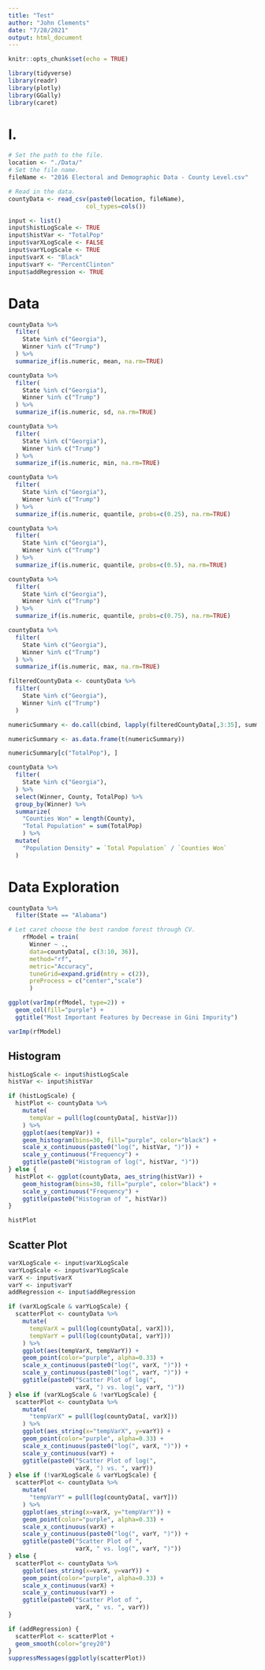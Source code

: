```yaml
---
title: "Test"
author: "John Clements"
date: "7/28/2021"
output: html_document
---
```


```r
knitr::opts_chunk$set(echo = TRUE)
```

```r
library(tidyverse)
library(readr)
library(plotly)
library(GGally)
library(caret)
```


# I.

```r
# Set the path to the file.
location <- "./Data/"
# Set the file name.
fileName <- "2016 Electoral and Demographic Data - County Level.csv"

# Read in the data.
countyData <- read_csv(paste0(location, fileName),
                      col_types=cols())
```

```r
input <- list()
input$histLogScale <- TRUE
input$histVar <- "TotalPop"
input$varXLogScale <- FALSE
input$varYLogScale <- TRUE
input$varX <- "Black"
input$varY <- "PercentClinton"
input$addRegression <- TRUE
```

# Data

```r
countyData %>%
  filter(
    State %in% c("Georgia"),
    Winner %in% c("Trump")
  ) %>%
  summarize_if(is.numeric, mean, na.rm=TRUE)

countyData %>%
  filter(
    State %in% c("Georgia"),
    Winner %in% c("Trump")
  ) %>%
  summarize_if(is.numeric, sd, na.rm=TRUE)

countyData %>%
  filter(
    State %in% c("Georgia"),
    Winner %in% c("Trump")
  ) %>%
  summarize_if(is.numeric, min, na.rm=TRUE)

countyData %>%
  filter(
    State %in% c("Georgia"),
    Winner %in% c("Trump")
  ) %>%
  summarize_if(is.numeric, quantile, probs=c(0.25), na.rm=TRUE)

countyData %>%
  filter(
    State %in% c("Georgia"),
    Winner %in% c("Trump")
  ) %>%
  summarize_if(is.numeric, quantile, probs=c(0.5), na.rm=TRUE)

countyData %>%
  filter(
    State %in% c("Georgia"),
    Winner %in% c("Trump")
  ) %>%
  summarize_if(is.numeric, quantile, probs=c(0.75), na.rm=TRUE)

countyData %>%
  filter(
    State %in% c("Georgia"),
    Winner %in% c("Trump")
  ) %>%
  summarize_if(is.numeric, max, na.rm=TRUE)
```


```r
filteredCountyData <- countyData %>%
  filter(
    State %in% c("Georgia"),
    Winner %in% c("Trump")
  )

numericSummary <- do.call(cbind, lapply(filteredCountyData[,3:35], summary))

numericSummary <- as.data.frame(t(numericSummary))

numericSummary[c("TotalPop"), ] 
```

```r
countyData %>%
  filter(
    State %in% c("Georgia"),
  ) %>%
  select(Winner, County, TotalPop) %>%
  group_by(Winner) %>%
  summarize(
    "Counties Won" = length(County),
    "Total Population" = sum(TotalPop)
    ) %>%
  mutate(
    "Population Density" = `Total Population` / `Counties Won`
  )

```


# Data Exploration

```r
countyData %>%
  filter(State == "Alabama")
```

```r
# Let caret choose the best random forest through CV.
    rfModel = train(
      Winner ~ ., 
      data=countyData[, c(3:10, 36)],
      method="rf", 
      metric="Accuracy",
      tuneGrid=expand.grid(mtry = c(2)),
      preProcess = c("center","scale")
      )

ggplot(varImp(rfModel, type=2)) + 
  geom_col(fill="purple") + 
  ggtitle("Most Important Features by Decrease in Gini Impurity")
```

```r
varImp(rfModel)
```

## Histogram

```r
histLogScale <- input$histLogScale
histVar <- input$histVar

if (histLogScale) {
  histPlot <- countyData %>%
    mutate(
      tempVar = pull(log(countyData[, histVar]))
    ) %>%
    ggplot(aes(tempVar)) + 
    geom_histogram(bins=30, fill="purple", color="black") + 
    scale_x_continuous(paste0("log(", histVar, ")")) +
    scale_y_continuous("Frequency") + 
    ggtitle(paste0("Histogram of log(", histVar, ")"))
} else {
  histPlot <- ggplot(countyData, aes_string(histVar)) + 
    geom_histogram(bins=30, fill="purple", color="black") + 
    scale_y_continuous("Frequency") + 
    ggtitle(paste0("Histogram of ", histVar))
}

histPlot
```

## Scatter Plot

```r
varXLogScale <- input$varXLogScale 
varYLogScale <- input$varYLogScale
varX <- input$varX 
varY <- input$varY
addRegression <- input$addRegression

if (varXLogScale & varYLogScale) {
  scatterPlot <- countyData %>%
    mutate(
      tempVarX = pull(log(countyData[, varX])),
      tempVarY = pull(log(countyData[, varY]))
    ) %>%
    ggplot(aes(tempVarX, tempVarY)) + 
    geom_point(color="purple", alpha=0.33) + 
    scale_x_continuous(paste0("log(", varX, ")")) +
    scale_y_continuous(paste0("log(", varY, ")")) + 
    ggtitle(paste0("Scatter Plot of log(", 
                   varX, ") vs. log(", varY, ")"))
} else if (varXLogScale & !varYLogScale) {
  scatterPlot <- countyData %>%
    mutate(
      "tempVarX" = pull(log(countyData[, varX]))
    ) %>%
    ggplot(aes_string(x="tempVarX", y=varY)) + 
    geom_point(color="purple", alpha=0.33) + 
    scale_x_continuous(paste0("log(", varX, ")")) +
    scale_y_continuous(varY) + 
    ggtitle(paste0("Scatter Plot of log(", 
                   varX, ") vs. ", varY))
} else if (!varXLogScale & varYLogScale) {
  scatterPlot <- countyData %>%
    mutate(
      "tempVarY" = pull(log(countyData[, varY]))
    ) %>%
    ggplot(aes_string(x=varX, y="tempVarY")) + 
    geom_point(color="purple", alpha=0.33) + 
    scale_x_continuous(varX) +
    scale_y_continuous(paste0("log(", varY, ")")) + 
    ggtitle(paste0("Scatter Plot of ", 
                   varX, " vs. log(", varY, ")"))
} else {
  scatterPlot <- countyData %>%
    ggplot(aes_string(x=varX, y=varY)) + 
    geom_point(color="purple", alpha=0.33) + 
    scale_x_continuous(varX) +
    scale_y_continuous(varY) + 
    ggtitle(paste0("Scatter Plot of ", 
                   varX, " vs. ", varY))
}

if (addRegression) {
  scatterPlot <- scatterPlot +
  geom_smooth(color="grey20")
}
suppressMessages(ggplotly(scatterPlot)) 
```








